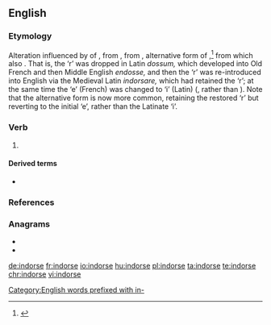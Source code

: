 ==English==

===Etymology===
Alteration influenced by {{etyl|ML.|en}} {{m|la|indorso|indorsare}} of {{etyl|enm|en}} {{m|enm|endosse}}, from {{etyl|fro|en}} {{m|fro|endosser||to put on back}}, from {{etyl|la|en}} {{m|la|dossum}}, alternative form of {{m|la|dorsum||back}},<ref>{{R:Online Etymology Dictionary}}</ref> from which also {{m|en|dorsal||of the back}}. That is, the ‘r’ was dropped in Latin ''dossum,'' which developed into Old French and then Middle English ''endosse,'' and then the ‘r’ was re-introduced into English via the Medieval Latin ''indorsare,'' which had retained the ‘r’; at the same time the ‘e’ (French) was changed to ‘i’ (Latin) ({{m|en|in-}}, rather than {{m|en|en-}}). Note that the alternative form {{m|en|endorse}} is now more common, retaining the restored ‘r’ but reverting to the initial ‘e’, rather than the Latinate ‘i’.

[[Category:English words prefixed with in-]]

===Verb===
{{en-verb|indors}}

# {{lb|en|British|India|rare}} {{alternative form of|endorse|lang=en}}

====Derived terms====
* {{l|en|indorsement}}

===References===
<references/>

===Anagrams===
* {{l|en|rosined}}
* {{l|en|sordine}}

[[de:indorse]]
[[fr:indorse]]
[[io:indorse]]
[[hu:indorse]]
[[pl:indorse]]
[[ta:indorse]]
[[te:indorse]]
[[chr:indorse]]
[[vi:indorse]]